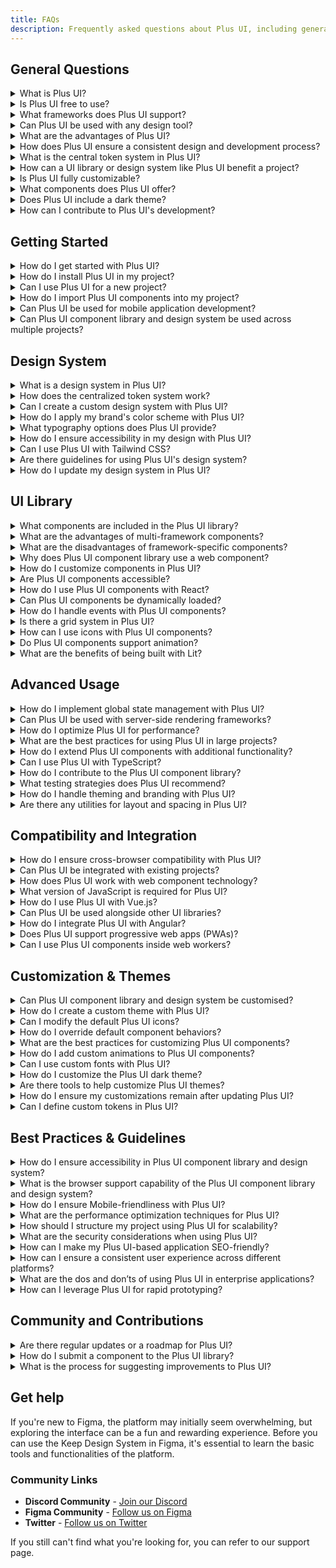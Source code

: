 ```yaml
---
title: FAQs
description: Frequently asked questions about Plus UI, including general information, design system, UI library, and customization.
---
```


## General Questions

<details>
<summary>What is Plus UI?</summary>

Plus UI is a cutting-edge user interface (UI) and experience (UX) framework designed to bridge the gap between design and development. It provides an integrated design system and UI library that can be used with popular frameworks and design tools. Plus UI facilitates the creation of consistent, user-friendly applications by offering a suite of rich, functional components that adhere to modern design standards. Built using Web Component technology, Plus UI is lightweight, customizable, and accessible, ensuring that developers and designers can collaborate effectively using a common set of tools.
</details>

<details>
<summary>Is Plus UI free to use?</summary>

Yes, Plus UI is open-source and have a free to use version 'Freemium' which includes extensive & integrated design system and UI library. It is designed to support the development community by providing a comprehensive set of tools and components without any cost. Users can freely incorporate Plus UI into their projects, customize it according to their needs, and even contribute to its ongoing development.

Plus UI have also Pro Version other than Freemium. Please check out the pricing page.
</details>

<details>
<summary>What frameworks does Plus UI support?</summary>

Plus UI supports multiple JavaScript frameworks, making it highly versatile and adaptable. It is compatible with React, Vue, Angular, Svelte, and other frameworks that can render HTML. This multi-framework support ensures that developers can integrate Plus UI into their existing projects or new applications with ease, regardless of the framework they prefer.
</details>

<details>
<summary>Can Plus UI be used with any design tool?</summary>

Yes, Plus UI is designed to be compatible with all popular design tools. However, it's only available on Figma for now.
</details>

<details>
<summary>What are the advantages of Plus UI?</summary>

Plus UI, as described, is a comprehensive user interface (UI) and experience (UX) framework designed to bridge the gap between design and development across various platforms and frameworks. The advantages of using Plus UI stem from its core features and design philosophy, making it a compelling choice for projects ranging from small-scale applications to large, complex systems. Here are some key advantages of Plus UI:

#### 1. **Integrated Design System and UI Library**

Plus UI offers a seamlessly integrated design system and UI library, ensuring consistency and coherence across your project. This integration facilitates a unified approach to design and development, enabling teams to maintain a consistent look and feel while accelerating the design-to-development workflow.

#### 2. **Multi-Framework Support**

With support for multiple JavaScript frameworks, such as React, Vue, Angular, Svelte, and more, Plus UI ensures flexibility and adaptability. This means you can integrate Plus UI into your projects regardless of the underlying technology stack, making it a versatile choice for diverse development environments.

#### 3. **Centralized Token System**

The centralized token system bridges the design system and UI library, enabling global theming and styling changes from a single source of truth. This approach simplifies maintaining and updating your application's visual design, ensuring consistency across all components and screens.

#### 4. **Fully Customizable and Accessible Components**

Plus UI components are designed with customization and accessibility in mind. They can be easily tailored to meet the specific needs of your project while ensuring that your application is accessible to users with different abilities, complying with best practices and accessibility standards.

#### 5. **Lightweight and Efficient**

The framework is optimized for performance, offering a light package size that doesn't burden your application's load times. This efficiency is crucial for improving user experience, especially on mobile devices and in low-bandwidth scenarios.

#### 6. **Open-Source Community and Support**

Being an open-source project, Plus UI benefits from the support and contributions of a vibrant community. This collective effort leads to regular updates, new features, and a wealth of resources for troubleshooting, learning, and collaboration.

#### 7. **Compatibility with Design Tools and CDNs**

Plus UI is designed to work well with popular design tools and can be easily served from Content Delivery Networks (CDNs), enhancing its flexibility and ease of use in different development workflows.

#### 8. **Dark Theme Support**

With built-in support for dark themes, Plus UI allows developers to cater to user preferences and reduce eye strain in low-light conditions, enhancing the overall user experience.

#### 9. **Comprehensive Documentation and Examples**

The framework provides detailed documentation and examples, making it easier for new users to get started and for experienced developers to take full advantage of its features.

#### 10. **Contribution Opportunities**

Plus UI encourages contributions from the community, whether in the form of code, documentation, design, or feedback. This open collaboration model fosters continuous improvement and innovation within the project.

</details>

<details>
<summary>How does Plus UI ensure a consistent design and development process?</summary>

Plus UI ensures a consistent design and development process through its integrated design system, centralized token system, and comprehensive UI library. By providing a shared set of tools, components, and design variables, Plus UI enables designers and developers to work from the same foundation, reducing discrepancies and miscommunications. This collaborative approach not only speeds up the development process but also enhances the overall quality and consistency of the final product.
</details>

<details>
<summary>What is the central token system in Plus UI?</summary>

The central token system in Plus UI is a powerful feature that bridges the design system and UI library, ensuring a consistent and unified design language across a project. Tokens are essentially design variables (such as colors, [typography](/library/foundation/typography), [spacing](/library/foundation/spacing), [border](/library/foundation/border), [opacity](/library/foundation/opacity), [shadows & effects](/library/foundation/shadows-and-effects), [breakpoints](/library/foundation/breakpoints) etc.) that can be reused and applied globally. This system allows designers and developers to make changes in one place that automatically reflect across the entire project, streamlining the design process and ensuring consistency.
</details>

<details>
<summary>How can a UI library or design system like Plus UI benefit a project?</summary>

Using a unified design system and component library like Plus UI can offer several benefits to developers and design teams, including:

**Consistency:** A unified design system and component library like Plus UI can help ensure consistency across an organization's products and projects. This can help improve the user experience and create a more cohesive brand identity.

**Efficiency:** By providing a set of pre-built and reusable components, a design system and component library like Plus UI can help speed up development time and reduce the amount of code that needs to be written from scratch. This can lead to more efficient and streamlined development processes.

**Scalability:** A unified design system and component library like Plus UI can help teams scale their products and projects more easily. By providing a consistent set of components and design elements, teams can quickly build new features and products without worrying about creating new design elements or components from scratch.

**Accessibility:** A unified design system and component library like Plus UI can help ensure that products and projects meet accessibility standards. By providing pre-built components and design elements that are tested for accessibility, teams can ensure that their products are accessible to all users.

**Collaboration:** A unified design system and component library like Plus UI can help foster collaboration between designers and developers. By providing a shared set of design elements and components, designers & developers can work together more effectively, reducing communication barriers and speeding up development processes.

Using a unified design system and component library like Plus UI can provide significant benefits to development teams, helping them build more consistent, efficient, and scalable products that meet accessibility standards and encourage collaboration between designers and developers.
</details>

<details>
<summary>Is Plus UI fully customizable?</summary>

Absolutely, Plus UI is fully customizable. It has been designed with customization in mind, allowing users to tailor the components and design system to meet their specific needs. From modifying the design tokens to creating custom themes, including a dark mode, Plus UI provides the flexibility needed to align with your brand's aesthetic and functional requirements.
</details>

<details>
<summary>What components does Plus UI offer?</summary>

Plus UI offers a wide range of rich and functional components, including but not limited to buttons, forms, modals, navigation bars, and data tables. These components are designed to meet modern UX/UI standards, ensuring accessibility, responsiveness, and interactivity. The component library is continually expanding, with contributions from the community further enriching the available resources.
</details>

<details>
<summary>Does Plus UI include a dark theme?</summary>

Yes, Plus UI includes a dark theme, recognizing the growing preference for dark mode in user interfaces. The dark theme can be easily activated, providing users with an alternative, eye-friendly option that reduces glare and is suitable for low-light environments. This feature is part of Plus UI's commitment to accessibility and user preference.
</details>

<details>
<summary>How can I contribute to Plus UI's development?</summary>

Contributing to Plus UI's development is encouraged and can be done in several ways:

- **Code Contributions:** Submit pull requests with bug fixes, feature enhancements, or new components.
- **Documentation:** Help improve the documentation by adding examples, tutorials, or answering FAQs.
- **Design:** Share design resources, create themes, or contribute to the design system.
- **Feedback:** Provide feedback on features, usability, and accessibility to help shape future development.

To get started, check out the contribution guidelines on the Plus UI GitHub repository. Joining the Plus UI community on social media or discussion forums is also a great way to connect with other contributors and stay updated on the latest developments.
</details>

## Getting Started

<details>
<summary>How do I get started with Plus UI?</summary>

1. **Explore the Documentation:** Begin by visiting the official Plus UI documentation site. This will give you an overview of the system, its philosophy, and what it offers.
2. **Set Up Your Environment:** Ensure you have a development environment ready with Node.js installed to be able to use npm if you're working on a web project.
</details>

<details>
<summary>How do I install Plus UI in my project?</summary>

To install Plus UI in your project, you can use a package manager like npm, yarn, pnpm, or bun. The installation process typically involves running a command in your terminal to add Plus UI as a dependency to your project. Once installed, you can import and use Plus UI components in your application.

<InstallTabs />
</details>

<details>
<summary>Can I use Plus UI for a new project?</summary>

Absolutely. Plus UI is designed to be versatile, making it suitable for both new and existing projects. Its components and design system can help kickstart your project with a consistent and modern UI.
</details>

<details>
<summary>How do I import Plus UI components into my project?</summary>

After installation, you can import Plus UI components into your project files using import statements. For example:

```javascript
import { PlusButton } from "@plusui/core";
// Use the actual component names and package
```
</details>

<details>
<summary>Can Plus UI be used for mobile application development?</summary>

Plus UI is built with responsive design principles and supports web technologies, it can be used for developing mobile-friendly web applications. For native mobile app development, compatibility would depend on the ability to integrate web components into native frameworks.
</details>

<details>
<summary>Can Plus UI component library and design system be used across multiple projects? </summary>

Yes, the Plus UI component library and its design system can be used across multiple projects. Plus UI is designed to be modular and scalable, making it easy to reuse components and design elements across different products and projects.

One of the strengths of Plus UI is its versatility. Our design system can be used with popular design tools like Figma, Sketch, and Adobe, allowing designers to easily collaborate and design using the same design system. Our component library is also designed to work with all popular front-end frameworks like React, Vue.js, Angular, and more. This ensures that developers can use the same components and design elements across different projects, regardless of the front-end framework used.

By using the same components and design elements across multiple projects, organisations can ensure consistency and maintain a cohesive brand identity. This saves time and effort, as developers and designers do not have to recreate similar components or design elements for each project.

Plus UI's components are built using modern web technologies, such as HTML, CSS, and JavaScript, and are designed to be easily customisable and extensible. This makes it easy to adapt components to fit the specific needs of each project while maintaining consistency with the overall design system.

In addition, Plus UI provides comprehensive documentation and support to help developers and designers integrate the component library and design system into their projects. This includes code examples, best practices, and an active community of developers and designers who can provide guidance and support.
</details>

## Design System

<details>
<summary>What is a design system in Plus UI?</summary>

A design system in Plus UI is a comprehensive set of standards, guidelines, and components that unify and guide the design and development of digital products. It includes a library of UI elements, design tokens (such as colors, typography, spacing), and guidelines for their use. This system enables teams to create consistent, efficient, and scalable user interfaces that align with the brand's identity.
</details>

<details>
<summary>How does the centralized token system work?</summary>

The centralized token system in Plus UI functions as a core part of the design system, where design tokens represent the visual design atoms of the product (such as colors, [typography](/library/foundation/typography), [spacing](/library/foundation/spacing), [border](/library/foundation/border), [opacity](/library/foundation/opacity), [shadows & effects](/library/foundation/shadows-and-effects), [breakpoints](/library/foundation/breakpoints) etc.) These tokens are defined in a central location and can be used across components and applications. When a token is updated, the changes are automatically applied wherever the token is used, ensuring consistency and simplifying theme management.
</details>

<details>
<summary>Can I create a custom design system with Plus UI?</summary>

Yes, Plus UI is designed to be flexible and customizable, allowing you to create a custom design system that fits your specific needs. You can define your own design tokens, create custom components, and tailor the existing components to align with your brand guidelines. Plus UI's architecture supports extending and overriding default settings to facilitate this customization.
</details>

<details>
<summary>How do I apply my brand's color scheme with Plus UI?</summary>

To apply your brand's color scheme with Plus UI, you would typically modify the design tokens related to colors. This involves setting your brand colors as the default values for primary, secondary, background, text colors, etc., in the Plus UI token system. These changes ensure that all components reflect your brand's identity consistently.
</details>

<details>
<summary>What typography options does Plus UI provide?</summary>

Plus UI provides a range of typography options through its design system, including font family, font size, font weight, line height, and letter spacing tokens. These options can be customized to fit your brand's typography guidelines, ensuring consistency across all textual elements in your application.
</details>

<details>
<summary>How do I ensure accessibility in my design with Plus UI?</summary>

Ensuring accessibility in your design with Plus UI involves leveraging the framework's accessible components and guidelines. Plus UI components are built with accessibility in mind, including proper semantic HTML, ARIA attributes, keyboard navigation, and screen reader support. You should follow Plus UI's accessibility guidelines, such as color contrast ratios and accessible typography, to create an inclusive user experience.
</details>

<details>
<summary>Can I use Plus UI with Tailwind CSS?</summary>

Yes, you can use Plus UI with Tailwind CSS. Plus UI components can be customized using CSS, and since Tailwind CSS is a utility-first CSS framework, you can apply Tailwind's utility classes to Plus UI components to adjust their styling. However, ensure to manage any potential conflicts between the default styles of Plus UI and Tailwind CSS by using appropriate CSS specificity and order of inclusion.
</details>

<details>
<summary>Are there guidelines for using Plus UI's design system?</summary>

Yes, Plus UI provides guidelines for using its design system. These guidelines cover best practices for applying design tokens, using components, ensuring accessibility, and maintaining consistency across your application. Following these guidelines helps teams to effectively use Plus UI's system to create cohesive and user-friendly interfaces.
</details>

<details>
<summary>How do I update my design system in Plus UI?</summary>

Updating your design system in Plus UI involves modifying design tokens, updating component styles, or adding new components as needed. These changes should be made in the central repository or location where your design system is managed. Plus UI's modular architecture means updates to tokens or components will automatically propagate to wherever they are used, ensuring your system stays current and consistent.
</details>

## UI Library

<details>
<summary>What components are included in the Plus UI library?</summary>

From basic elements like buttons, inputs, and toggles to more complex components such as modals, accordions, tabs, and navigation bars, Plus UI typically includes over 27 components and over 2000 variants in Community version which is essential for building modern web applications. Please check out the [component list](/library/getting-started/component-list-and-plans) page.
</details>

<details>
<summary>What are the advantages of multi-framework components?</summary>

Plus UI's multi-framework components offer several advantages that make them a powerful and flexible choice for building user interfaces:

**Consistency:** By using the same set of components across different projects and frameworks, Plus UI ensures a consistent look and feel for the user interface. This can help to improve user experience and reduce confusion, as users will be familiar with the components regardless of the technology stack being used.

**Reusability:** Multi-framework components in Plus UI can be easily reused across different projects and frameworks. This can help to reduce development time and costs, as developers do not have to write redundant code for each project. Instead, they can simply use the pre-built components from Plus UI and customize them as needed.

**Flexibility**: Plus UI's cross-framework components are designed to be interoperable with different front-end frameworks and libraries, such as React, Vue, and Angular. This makes them a flexible choice for developers who want to use pre-built UI components in their projects without being tied to a specific technology stack.

**Maintainability**: By using multi-framework components in Plus UI, developers can improve the maintainability of their code. Because the components are standardised and encapsulated, they are less likely to cause conflicts or break other parts of the application. This can make it easier to maintain and update the code over time.

Overall, the advantages of multi-framework components in Plus UI make it a powerful and flexible choice for building user interfaces that are consistent, reusable, and maintainable across different projects and technology stacks.
</details>

<details>
<summary>What are the disadvantages of framework-specific components?</summary>

While framework-specific components in Plus UI can offer some benefits, they also have several disadvantages that can limit their usefulness in certain contexts. Here are a few examples:

**Limited usability:** Framework-specific components in Plus UI can only be used in the framework or library they were designed for, which can limit their usability and reusability in other projects. Developers who want to use these components in a different framework will need to either rebuild them or use a wrapper library, which can be time-consuming.

**Limited lifespan:** Framework-specific components in Plus UI are closely tied to the lifecycle of the framework or library they were designed for. This means that if the framework or library becomes outdated or is no longer supported, the components may also become obsolete.

**Breaking changes:** New versions or updates of a framework or library can introduce breaking changes, requiring significant effort to update framework-specific components in Plus UI. This can be a major inconvenience for developers who rely on these components in their projects.

Overall, while framework-specific components in Plus UI can provide some benefits, they come with significant limitations and potential drawbacks. Developers should consider these factors carefully before deciding whether to use these components in their projects and may want to explore alternative solutions that offer greater flexibility and longevity.
</details>

<details>
<summary>Why does Plus UI component library use a web component?</summary>

Plus UI component library uses web components because they offer a powerful way to create reusable UI components with encapsulated functionality and styling. Web components provide a standardised way to create custom HTML elements that can be easily reused across different projects and frameworks, which makes them an ideal technology for building component libraries like Plus UI.

Web components also offer a high level of encapsulation, which helps to prevent conflicts between components and makes it easier to maintain and update the code. By using web components, Plus UI can create a set of standardised UI components that can be customized and used across different technology stacks, which reduces development time and ensures consistency across different projects.

In addition, web components are interoperable with different frameworks and libraries, which makes them a flexible choice for building component libraries that can be used in a variety of projects. Plus UI can be used with different front-end frameworks and libraries, such as React, Vue, and Angular, which makes it a versatile choice for developers who want to use a set of pre-built UI components in their projects.
</details>

<details>
<summary>How do I customize components in Plus UI?</summary>

Customization in Plus UI can be achieved through various methods, including CSS variables for styling, properties for functional adjustments, and slots for content customization. Plus UI components built with Lit support reactive properties and attributes, allowing you to easily modify component behavior and appearance by passing different values or applying custom styles.
</details>

<details>
<summary>Are Plus UI components accessible?</summary>

Accessibility is a core principle of Plus UI. Components are designed with semantic HTML, appropriate ARIA roles, keyboard navigation support, and focus management to ensure they meet highest accessibility standards. This makes it easier to build applications that are usable by everyone, including people with disabilities.
</details>

<details>
<summary>How do I use Plus UI components with React?</summary>

To use Plus UI components in a React application, you can directly import and use them as you would with any other React component, thanks to React's support for custom elements. Ensure the Plus UI web components are loaded into your application, and then you can use them within your JSX just like native HTML elements, passing props as attributes.
</details>

<details>
<summary>Can Plus UI components be dynamically loaded?</summary>

Yes, Plus UI components can be dynamically loaded into your application. This can be achieved through code-splitting techniques and dynamic imports, allowing you to load components only when they are needed, which can significantly improve your application's performance.
</details>

<details>
<summary>How do I handle events with Plus UI components?</summary>

Event handling with Plus UI components follows the standard web component event model. You can listen for events on Plus UI components using the standard `addEventListener` method in JavaScript or by using event listener attributes directly in your HTML or JSX templates. Plus UI components emit custom events for interactions, which you can handle to perform actions in your application.
</details>

<details>
<summary>Is there a grid system in Plus UI?</summary>

Plus UI includes a design system, it likely offers a grid system to facilitate layout design. This system would provide a flexible and responsive method for creating layouts using rows and columns, making it easier to design adaptive and responsive interfaces that work on various screen sizes.
</details>

<details>
<summary>How can I use icons with Plus UI components?</summary>

Icons can be integrated with Plus UI components either through direct inclusion in the components themselves or by using an external icon library. Plus UI may offer a set of default icons or support for popular icon libraries like Font Awesome, allowing you to easily include and customize icons within your UI components.
</details>

<details>
<summary>Do Plus UI components support animation?</summary>

Plus UI components likely support animations, either natively through CSS animations and transitions or via integration with web animation APIs. This enables you to add interactive and engaging effects to your UI, enhancing the user experience.
</details>

<details>
<summary>What are the benefits of being built with Lit?</summary>

Plus UI is built with Lit, it means the library leverages the Lit library's capabilities for creating fast, lightweight, and reactive web components. Lit components are easy to integrate with various frameworks and provide a solid foundation for building customizable, scalable, and performant web applications.
</details>

## Advanced Usage

<details>
<summary>How do I implement global state management with Plus UI?</summary>

Global state management in a Plus UI-based application can be implemented using JavaScript libraries or frameworks like Redux, MobX, or the Context API in React (if using React with Plus UI). The key is to create a central store that holds the state and ensure that Plus UI components can interact with this store to read and update the state. You might need to create custom events or methods within your Plus UI components to dispatch actions or subscribe to the store's changes.
</details>

<details>
<summary>Can Plus UI be used with server-side rendering frameworks?</summary>

Yes, Plus UI components, especially if built with web standards like Web Components, can be used with server-side rendering (SSR) frameworks like Next.js, Nuxt.js, or Angular Universal. The compatibility often depends on the SSR framework's support for Web Components. Some adjustments or polyfills might be necessary to ensure that custom elements are correctly rendered and hydrated on the client side.
</details>

<details>
<summary>How do I optimize Plus UI for performance?</summary>

Optimizing Plus UI for performance involves several strategies:

- **Lazy loading:** Dynamically import Plus UI components only when they are needed.
- **Tree shaking:** Ensure your build tool is configured to support tree shaking to remove unused Plus UI code from the final bundle.
- **Efficient bundling:** Use module bundlers like Webpack, Rollup, or Parcel to minimize and compress your application's assets.
- **Caching:** Utilize browser caching for Plus UI assets to reduce load times on repeat visits.
- **Performance analysis:** Regularly use tools like Lighthouse or Chrome DevTools to identify performance bottlenecks and optimize them.
</details>

<details>
<summary>What are the best practices for using Plus UI in large projects?</summary>

For large projects, consider the following best practices:

- **Modular architecture:** Organize your application into modular components and features, using Plus UI components as the building blocks.
- **State management:** Adopt a robust state management solution to manage global state efficiently.
- **Code splitting:** Implement code splitting to load resources only when needed, reducing the initial load time.
- **Component reuse:** Encourage the reuse of Plus UI components across different parts of your application to maintain consistency and reduce duplication.
- **Documentation and style guides:** Maintain comprehensive documentation and style guides to ensure that developers and designers can work effectively with Plus UI.
</details>

<details>
<summary>How do I extend Plus UI components with additional functionality?</summary>

To extend Plus UI components, you can wrap them in your custom components, adding the additional functionality you need. If Plus UI is built with Lit or a similar library, you can also subclass the original component classes to extend their behavior. Always check Plus UI's documentation for guidelines on extending components to ensure compatibility.
</details>

<details>
<summary>Can I use Plus UI with TypeScript?</summary>

Plus UI components can be used with TypeScript if they are built with standard web component technologies. You may need to provide or generate TypeScript definitions for Plus UI components to enable type checking and autocompletion in your development environment. Some UI libraries also offer TypeScript support out of the box.
</details>

<details>
<summary>How do I contribute to the Plus UI component library?</summary>

Contributing to Plus UI typically involves:

- **Forking the repository:** Start by forking the Plus UI GitHub repository.
- **Setting up a development environment:** Follow the project's setup instructions to get started.
- **Making your changes:** Implement new features, fix bugs, or improve documentation as needed.
- **Submitting a pull request:** Once your changes are ready, submit a pull request (PR) for review by the Plus UI maintainers.
- **Following contribution guidelines:** Adhere to the project's contribution guidelines for coding standards, commit messages, and other practices.
</details>

<details>
<summary>What testing strategies does Plus UI recommend?</summary>

Plus UI might recommend a combination of unit testing, integration testing, and end-to-end testing, depending on the complexity of the components. Tools like Jest for unit and integration tests, and Cypress or Puppeteer for end-to-end testing, are commonly used. Testing should cover both the functionality and accessibility of components.
</details>

<details>
<summary>How do I handle theming and branding with Plus UI?</summary>

Theming and branding with Plus UI can be managed through custom CSS variables and the centralized token system. Define your brand colors, typography, and other design tokens in a central place, and apply these tokens across your Plus UI components to ensure a consistent look and feel. Plus UI may also support dynamic theming, allowing you to switch themes at runtime.
</details>

<details>
<summary>Are there any utilities for layout and spacing in Plus UI?</summary>

Plus UI likely includes a set of utility classes or a grid system for managing layout and spacing. These utilities can be used to quickly apply margins, padding, flexbox layouts, or grid layouts to Plus UI components and custom content. Check the Plus UI documentation for specific utilities and how to use them in your projects.
</details>

## Compatibility and Integration

<details>
<summary>How do I ensure cross-browser compatibility with Plus UI?</summary>

Ensuring cross-browser compatibility with Plus UI involves several steps:

- **Polyfills:** Use polyfills for Web Components if Plus UI is built on them, especially for older browsers that might not support these standards natively.
- **CSS Prefixes:** Utilize tools like PostCSS and its Autoprefixer plugin to automatically add vendor prefixes to your CSS, ensuring styles work across different browsers.
- **Testing:** Regularly test your application in multiple browsers and devices during development to catch and fix compatibility issues early.
- **Documentation:** Refer to Plus UI's documentation for any specific browser support guidelines or known issues.
</details>

<details>
<summary>Can Plus UI be integrated with existing projects?</summary>

Yes, Plus UI can be integrated into existing projects. The integration process typically involves:

- **Adding Plus UI:** Install Plus UI via your project's package manager.
- **Updating Your Build:** Ensure your build pipeline (Webpack, Rollup, etc.) can handle Plus UI components, especially if they are Web Components.
- **Refactoring:** Gradually replace or wrap existing UI components with Plus UI components, testing for functionality and style consistency.
</details>

<details>
<summary>How does Plus UI work with web component technology?</summary>

Plus UI is built with Web Component technology, it leverages HTML Custom Elements, Shadow DOM, and HTML Templates to create encapsulated, reusable components. This allows for:

- **Encapsulation:** Styles and scripts are encapsulated within components, preventing conflicts with the global scope.
- **Reusability:** Components can be easily shared and reused across different parts of your application or even across projects.
- **Interoperability:** Web Components are standards-based, ensuring compatibility with modern browsers and JavaScript frameworks.
</details>

<details>
<summary>What version of JavaScript is required for Plus UI?</summary>

Plus UI likely requires ECMAScript 2015 (ES6) or newer, given the modern JavaScript features it might use (classes, modules, arrow functions, etc.). Check Plus UI's documentation for the exact version requirement and ensure your development and production environments are compatible.
</details>

<details>
<summary>How do I use Plus UI with Vue.js?</summary>

Integrating [Plus UI with Vue.js](/library/ui-library/installation/vue) involves:

- **Importing Components:** Import Plus UI components into your Vue components where needed.
- **Registration:** You might need to globally or locally register Plus UI components within your Vue application, depending on your setup.
- **Data Binding:** Use Vue's data binding to integrate Plus UI components with your Vue application's reactive data.
</details>

<details>
<summary>Can Plus UI be used alongside other UI libraries?</summary>

Yes, Plus UI can be used alongside other UI libraries, but with considerations:

- **Style Conflicts:** Be mindful of potential style conflicts. Utilize CSS scoping or methodologies like BEM to mitigate issues.
- **Performance:** Monitor your application's performance, as using multiple UI libraries can increase your bundle size and affect load times.
- **Component Naming:** Watch out for component naming conflicts and resolve them by namespacing or aliasing imports.
</details>

<details>
<summary>How do I integrate Plus UI with Angular?</summary>

To integrate [Plus UI with Angular](/library/ui-library/installation/angular):

- **Module Imports:** Import Plus UI components in your Angular modules using the `CUSTOM_ELEMENTS_SCHEMA` to avoid template parsing errors.
- **Component Registration:** Use Angular's `schemas` array within `@NgModule` decorators to register Plus UI components as custom elements.
- **Data Binding and Events:** Bind data to Plus UI components using Angular's binding syntax and handle events with `(eventName)="handlerMethod($event)"`.
</details>

<details>
<summary>Does Plus UI support progressive web apps (PWAs)?</summary>

Plus UI components, built with performance and modern web standards in mind, are suitable for use in Progressive Web Apps (PWAs). They should work well with service workers, manifest files, and other PWA features, enhancing the app's offline capabilities, load times, and user experience.
</details>

<details>
<summary>Can I use Plus UI components inside web workers?</summary>

Directly using Plus UI components (or any DOM-based UI components) inside Web Workers is not possible since Web Workers do not have access to the DOM. However, you can use Web Workers to offload computational tasks or data fetching and then communicate the results back to the main thread where Plus UI components can use this data to update the UI.
</details>

## Customization & Themes

<details>
<summary>Can Plus UI component library and design system be customised?</summary>

Yes, the Plus UI library or design system can be customised to fit the specific needs and branding of your organization. While the component library comes with pre-built components and design elements, these can be customized to fit your specific use case.

Plus UI component library is built using modern web technologies such as HTML, CSS, and JavaScript, which makes it easy to modify and extend. Developers and designers can use the provided documentation to learn how to customise components, or even create new ones.

Customisation can include modifying the colors, typography, spacing, and other design elements of the components of the design system.&#x20;

By customising the library, organisations can create a unique design system that aligns with their branding and design language. This helps create a consistent and recognizable brand identity across all products and projects.

Plus UI provides support and resources for customising the library, including documentation and an active community of developers and designers who can provide guidance and support.
</details>

<details>
<summary>How do I create a custom theme with Plus UI?</summary>

Creating a custom theme involves defining a set of design tokens and styles that represent your brand's visual identity. This typically includes colors, fonts, spacing, and other UI elements. With Plus UI, you can create a custom theme by overriding the default design tokens or CSS variables. Use a central stylesheet or JavaScript configuration to apply these custom tokens globally across your application.
</details>

<details>
<summary>Can I modify the default Plus UI icons?</summary>

Yes, you can modify the default Plus UI icons by either replacing them with your own SVG icons or integrating with an external icon library. If Plus UI uses a slot or a prop for icons in its components, you can easily swap the default icons with your custom ones by providing your icons in the designated slots or properties.
</details>

<details>
<summary>How do I override default component behaviors?</summary>

Overriding default component behaviors might involve extending Plus UI components with your own classes or wrapping them in your custom components to add or modify behaviors. Use JavaScript or framework-specific methods (for Vue, React, Angular, etc.) to intercept events, props, and slots, applying your custom logic where needed.
</details>

<details>
<summary>What are the best practices for customizing Plus UI components?</summary>

- **Maintain Consistency:** Keep your customizations consistent across components to ensure a cohesive user experience.
- **Use Design Tokens:** Leverage design tokens for scalable and maintainable customizations, especially for themes.
- **Extend Rather Than Modify:** Prefer extending components or using composition to add custom functionality, preserving the base component behavior for easier updates.
- **Document Changes:** Keep track of customizations for future reference and updates, especially if working in a team.
</details>

<details>
<summary>How do I add custom animations to Plus UI components?</summary>

Custom animations can be added through CSS animations or JavaScript-based animation libraries. Target Plus UI components with CSS selectors to apply animations directly, or use JavaScript to dynamically add animations based on user interaction. Ensure animations enhance the user experience and accessibility.
</details>

<details>
<summary>Can I use custom fonts with Plus UI?</summary>

Yes, custom fonts can be integrated by including them in your application's CSS using `@font-face` or by linking to external font services (like Google Fonts). Once the fonts are available, override the default font tokens or variables in Plus UI to apply your custom fonts.
</details>

<details>
<summary>How do I customize the Plus UI dark theme?</summary>

Customizing the dark theme involves overriding the default dark theme tokens or CSS variables provided by Plus UI. Adjust colors, fonts, and other elements specifically for the dark mode, ensuring adequate contrast and readability.
</details>

<details>
<summary>Are there tools to help customize Plus UI themes?</summary>

Tools like Style Dictionary or themedesigner.app can help manage and apply design tokens across your project. These tools assist in creating, maintaining, and applying consistent themes by generating stylesheets or configuration files that Plus UI can use.
</details>

<details>
<summary>How do I ensure my customizations remain after updating Plus UI?</summary>

To ensure customizations remain intact after updates:

- **Avoid Direct Modifications:** Do not modify Plus UI's source files directly. Use extension or composition for customizations.
- **Version Control:** Use version control (like Git) to manage changes and resolve conflicts after updates.
- **Follow Semver:** Pay attention to versioning. Major updates might introduce breaking changes requiring adjustments to your customizations.
</details>

<details>
<summary>Can I define custom tokens in Plus UI?</summary>

Defining custom tokens is typically supported in UI libraries like Plus UI. You can define custom design tokens (for colors, typography, spacing, etc.) in your theme configuration, which Plus UI components will then utilize. This is crucial for creating a unique and consistent branding across your application.
</details>

## Best Practices & Guidelines

<details>
<summary>How do I ensure accessibility in Plus UI component library and design system?</summary>

Accessibility is a top priority for the Plus UI component library and design system. We strive to ensure that our components and design elements meet the latest accessibility standards and guidelines, such as WCAG 2.1 and ARIA.

To ensure accessibility in your project, we recommend the following best practices:

- **Semantic HTML:** Use semantic HTML elements provided by Plus UI to ensure meaningful structure and improve screen reader compatibility.
- **ARIA Attributes:** Utilize ARIA (Accessible Rich Internet Applications) attributes in Plus UI components to enhance accessibility for users with disabilities.
- **Keyboard Navigation:** Ensure all interactive Plus UI components are fully operable with keyboard controls to aid users who cannot use a mouse.
- **Color Contrast:** Adhere to WCAG guidelines for color contrast to ensure that text is readable for users with visual impairments.
- **Testing:** Regularly test your application with accessibility tools (like axe or Lighthouse) and manual checks to identify and fix accessibility issues.
</details>

<details>
<summary>What is the browser support capability of the Plus UI component library and design system?</summary>

Plus UI component library and design system is designed to work seamlessly across all modern web browsers, including Google Chrome, Mozilla Firefox, Apple Safari, and Microsoft Edge.

We provide comprehensive browser support to ensure that our components and design elements are fully functional and visually consistent across all modern browsers. This means that you can use Plus UI with confidence, knowing that it will work on the most popular web browsers used by your audience.

Our component library and design system are also designed to work well with legacy browsers, such as Internet Explorer 11, although some features may be limited or not supported.

We strive to stay up-to-date with the latest web standards and technologies, and we regularly update our component library and design system to ensure that they are compatible with the latest browsers and devices.

If you have any concerns about browser compatibility or need specific guidance on how to ensure your project is compatible with certain browsers, we have an active community of developers and designers who are knowledgeable in this area and can provide guidance and support.
</details>

<details>
<summary>How do I ensure Mobile-friendliness with Plus UI?</summary>

To ensure mobile-friendliness:

- Utilize responsive design features of Plus UI to adapt layouts to various screen sizes.
- Implement touch-friendly interfaces, making sure touch targets are appropriately sized.
- Optimize images and assets for faster loading on mobile networks.
- Consider mobile-first design when planning UI and UX.
</details>

<details>
<summary>What are the performance optimization techniques for Plus UI?</summary>

For optimizing performance:

- Leverage code splitting to load Plus UI components as needed.
- Minimize and compress assets to reduce load times.
- Implement lazy loading for images and offscreen components.
- Use efficient data fetching strategies (like caching and batching requests).
</details>

<details>
<summary>How should I structure my project using Plus UI for scalability?</summary>

For scalability:

- Adopt a modular architecture, organizing code by features or functionality.
- Encourage component reuse to minimize code duplication.
- Implement a state management solution suitable for your project's size.
- Regularly refactor and review code to maintain cleanliness and manageability
</details>

<details>
<summary>What are the security considerations when using Plus UI?</summary>

Security considerations include:

- Sanitizing user input to prevent XSS attacks.
- Regularly updating Plus UI and its dependencies to patch vulnerabilities.
- Implementing Content Security Policies (CSP) to mitigate XSS risks.
- Using HTTPS for secure data transmission.
</details>

<details>
<summary>How can I make my Plus UI-based application SEO-friendly?</summary>

To enhance SEO:

- Ensure server-side rendering or static rendering is in place for content-heavy pages.
- Use semantic HTML and structured data to improve content understanding by search engines.
- Implement meta tags and provide alt texts for images.
- Ensure fast loading times as performance is a key SEO factor.
</details>

<details>
<summary>How can I ensure a consistent user experience across different platforms?</summary>

To ensure consistency:

- Use responsive design principles to adapt UI to various devices.
- Test on multiple browsers and devices throughout the development process.
- Standardize UI elements and interactions across platforms.
- Use Plus UI's built-in themes and customization options to maintain visual consistency.
</details>

<details>
<summary>What are the dos and don’ts of using Plus UI in enterprise applications?</summary>

- **Do** implement comprehensive testing for reliability.
- **Do** plan for future scalability from the start.
- **Don't** over-customize components to the point of complicating updates.
- **Don't** neglect the performance, as it's crucial for user experience.
</details>

<details>
<summary>How can I leverage Plus UI for rapid prototyping?</summary>

For rapid prototyping:

- Utilize Plus UI's extensive component library to quickly assemble UIs.
- Apply custom themes for fast branding without deep customization.
- Use Plus UI's flexibility to iterate designs quickly, enabling fast feedback and refinement cycles.
</details>

## Community and Contributions

<details>
<summary>Are there regular updates or a roadmap for Plus UI?</summary>

Most open-source projects like Plus UI publish a roadmap and regular updates:

- **Roadmap:** Check the Plus UI GitHub repository or official website for a roadmap outlining planned features and updates.
- **Updates:** Subscribe to release notifications on GitHub or join the Plus UI community channels to stay informed about new releases.
</details>

<details>
<summary>How do I submit a component to the Plus UI library?</summary>

To submit a component, you typically need to:

1. Fork the Plus UI repository on GitHub.
2. Develop your component following the project's contribution guidelines.
3. Ensure your component meets the quality standards, including accessibility and responsiveness.
4. Submit a pull request (PR) with your component for review by the Plus UI maintainers.
</details>

<details>
<summary>What is the process for suggesting improvements to Plus UI?</summary>

Suggest improvements by:

- Opening an issue on the Plus UI GitHub repository detailing your suggestion.
- Participating in community discussions to gauge support and feedback for your idea.
- For significant changes, consider drafting a formal improvement proposal as per the project's guidelines.
</details>

## Get help

If you're new to Figma, the platform may initially seem overwhelming, but exploring the interface can be a fun and rewarding experience. Before you can use the Keep Design System in Figma, it's essential to learn the basic tools and functionalities of the platform.

### Community Links
- **Discord Community** - [Join our Discord](https://discord.com/invite/Y5a78GGX)
- **Figma Community** - [Follow us on Figma](https://www.figma.com/@PLUSUI)
- **Twitter** - [Follow us on Twitter](https://twitter.com/PlusUI_Official)

If you still can't find what you're looking for, you can refer to our support page.
